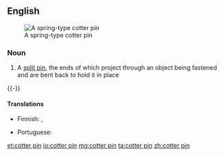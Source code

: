 ==English==
[[Image:CotterPin.png|thumb|A spring-type cotter pin]]

===Noun===
{{en-noun|head=[[cotter]] [[pin]]}}

# A [[split pin]], the ends of which project through an object being fastened and are bent back to hold it in place
{{-}}

====Translations====
{{trans-top|split pin}}
* Finnish: {{t|fi|sokkanaula}}, {{t|fi|sokka}}
{{trans-mid}}
* Portuguese: {{t+|pt|chaveta|f}}
{{trans-bottom}}

[[et:cotter pin]]
[[io:cotter pin]]
[[mg:cotter pin]]
[[ta:cotter pin]]
[[zh:cotter pin]]